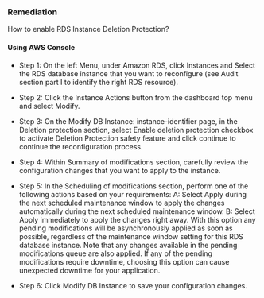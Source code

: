 ### Remediation

How to enable RDS Instance Deletion Protection?

#### Using AWS Console

- Step 1: On the left Menu, under Amazon RDS, click Instances and Select the RDS database instance that you want to reconfigure (see Audit section part I to identify the right RDS resource).

- Step 2: Click the Instance Actions button from the dashboard top menu and select Modify.

- Step 3: On the Modify DB Instance: instance-identifier page, in the Deletion protection section, select Enable deletion protection checkbox to activate Deletion Protection safety feature and click continue to continue the reconfiguration process.

- Step 4: Within Summary of modifications section, carefully review the configuration changes that you want to apply to the instance.

- Step 5: In the Scheduling of modifications section, perform one of the following actions based on your requirements:
  A: Select Apply during the next scheduled maintenance window to apply the changes automatically during the next scheduled maintenance window.
  B: Select Apply immediately to apply the changes right away. With this option any pending modifications will be asynchronously applied as soon as possible, regardless of the maintenance window setting for this RDS database instance. Note that any changes available in the pending modifications queue are also applied. If any of the pending modifications require downtime, choosing this option can cause unexpected downtime for your application.

- Step 6: Click Modify DB Instance to save your configuration changes.
